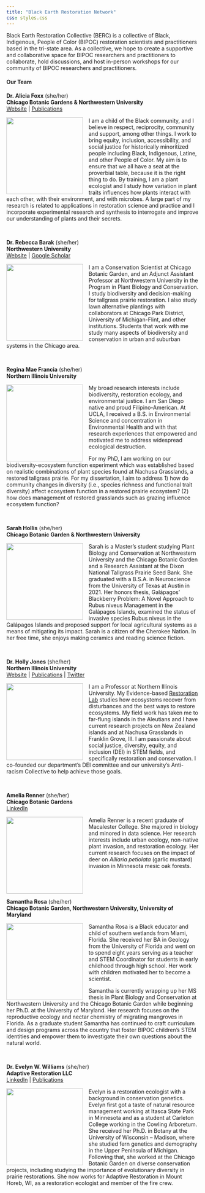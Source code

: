 ```yaml
---
title: "Black Earth Restoration Network"
css: styles.css
---
```


Black Earth Restoration Collective (BERC) is a collective of Black, Indigenous, People of Color (BIPOC) restoration scientists and practitioners based in the tri-state area. As a collective, we hope to create a supportive and collaborative space for BIPOC researchers and practitioners to collaborate, hold discussions, and host in-person workshops for our community of BIPOC researchers and practitioners.

#### Our Team

::: {style="text-align: left"}
**Dr. Alicia Foxx** (she/her)\
**Chicago Botanic Gardens & Northwestern University**\
[Website](https://aliciafoxx.github.io/) \| [Publications](https://scholar.google.com/citations?user=nlWrL0YAAAAJ&hl=en)
:::

![](images/foxx.jpeg){style="float: left; margin: 0px 15px 0px 0px;" fig-alt="headshot of Dr Alicia Foxx" fig-align="left" width="200"}

I am a child of the Black community, and I believe in respect, reciprocity, community and support, among other things. I work to bring equity, inclusion, accessibility, and social justice for historically minoritized people including Black, Indigenous, Latine, and other People of Color. My aim is to ensure that we all have a seat at the proverbial table, because it is the right thing to do. By training, I am a plant ecologist and I study how variation in plant traits influences how plants interact with each other, with their environment, and with microbes. A large part of my research is related to applications in restoration science and practice and I incorporate experimental research and synthesis to interrogate and improve our understanding of plants and their secrets.\

\

::: {style="text-align: left"}
**Dr. Rebecca Barak** (she/her)\
**Northwestern University**\
[Website](https://www.beckybarak.com) \|
[Google Scholar](https://scholar.google.com/citations?hl=en&user=RdgyocYAAAAJ&view_op=list_works&sortby=pubdate)
:::

![](images/barak.jpeg){style="float: left; margin: 0px 15px 0px 0px;" fig-alt="headshot of Dr Becky Barak" fig-align="left" width="200"}

I am a Conservation Scientist at Chicago Botanic Garden, and an Adjunct Assistant Professor at Northwestern University in the Program in Plant Biology and Conservation. I study biodiversity and decision-making for tallgrass prairie restoration. I also study lawn alternative plantings with collaborators at Chicago Park District, University of Michigan-Flint, and other institutions. Students that work with me study many aspects of biodiversity and conservation in urban and suburban systems in the Chicago area. 


\

::: {style="text-align: left"}
**Regina Mae Francia** (she/her)\
**Northern Illinois University**
:::

![](images/francia.jpeg){style="float: left; margin: 0px 15px 0px 0px;" fig-alt="headshot of Regina Mae Francia" fig-align="left" width="200"}

My broad research interests include biodiversity, restoration ecology, and environmental justice. I am San Diego native and proud Filipino-American. At UCLA, I received a B.S. in Environmental Science and concentration in Environmental Health and with that research experiences that empowered and motivated me to address widespread ecological destruction.

For my PhD, I am working on our biodiversity-ecosystem function experiment which was established based on realistic combinations of plant species found at Nachusa Grasslands, a restored tallgrass prairie. For my dissertation, I aim to address 1) how do community changes in diversity (i.e., species richness and functional trait diversity) affect ecosystem function in a restored prairie ecosystem? (2) how does management of restored grasslands such as grazing influence ecosystem function?

\

::: {style="text-align: left"}
**Sarah Hollis** (she/her)\
**Chicago Botanic Garden & Northwestern University**\
:::

![](images/hollis.jpeg){style="float: left; margin: 0px 15px 0px 0px;" fig-alt="headshot of Regina Mae Francia" fig-align="left" width="200"} Sarah is a Master's student studying Plant Biology and Conservation at Northwestern University and the Chicago Botanic Garden and a Research Assistant at the Dixon National Tallgrass Prairie Seed Bank. She graduated with a B.S.A. in Neuroscience from the University of Texas at Austin in 2021. Her honors thesis, Galápagos' Blackberry Problem: A Novel Approach to Rubus niveus Management in the Galápagos Islands, examined the status of invasive species Rubus niveus in the Galápagos Islands and proposed support for local agricultural systems as a means of mitigating its impact. Sarah is a citizen of the Cherokee Nation. In her free time, she enjoys making ceramics and reading science fiction.

\

::: {style="text-align: left"}
**Dr. Holly Jones** (she/her)\
**Northern Illinois University**\
[Website](https://hjones82.wixsite.com/website) \| [Publications](https://scholar.google.com/citations?user=HfrwwugAAAAJ&hl=en&oi=ao) \| [Twitter](https://twitter.com/DocHPJones)
:::

![](images/holly.jpeg){style="float: left; margin: 0px 15px 0px 0px;" fig-align="left" width="200"}

I am a Professor at Northern Illinois University. My Evidence-based [Restoration Lab](https://hjones82.wixsite.com/website) studies how ecosystems recover from disturbances and the best ways to restore ecosystems. My field work has taken me to far-flung islands in the Aleutians and I have current research projects on New Zealand islands and at Nachusa Grasslands in Franklin Grove, Ill. I am passionate about social justice, diversity, equity, and inclusion (DEI) in STEM fields, and specifically restoration and conservation. I co-founded our department's DEI committee and our university's Anti-racism Collective to help achieve those goals.

\

::: {style="text-align: left"}
**Amelia Renner** (she/her)\
**Chicago Botanic Gardens**\
[LinkedIn](https://www.linkedin.com/in/ameliarenner/)
:::

![](images/renner.jpeg){style="float: left; margin: 0px 15px 0px 0px;" fig-alt="headshot of Amelia Renner" fig-align="left" width="200"}

Amelia Renner is a recent graduate of Macalester College. She majored in biology and minored in data science. Her research interests include urban ecology, non-native plant invasion, and restoration ecology. Her current research focuses on the impact of deer on *Alliaria petiolata* (garlic mustard) invasion in Minnesota mesic oak forests.

\

 

::: {style="text-align: left"}
**Samantha Rosa** (she/her)\
**Chicago Botanic Garden, Northwestern University, University of Maryland **\
:::

![](images/rosa.jpeg){style="float: left; margin: 0px 15px 0px 0px;" fig-alt="headshot of Samantha Rosa" fig-align="left" width="200"}

Samantha Rosa is a Black educator and child of southern wetlands from Miami, Florida. She received her BA in Geology from the University of Florida and went on to spend eight years serving as a teacher and STEM Coordinator for students in early childhood through high school. Her work with children motivated her to become a scientist. 

Samantha is currently wrapping up her MS thesis in Plant Biology and Conservation at Northwestern University and the Chicago Botanic Garden while beginning her Ph.D. at the University of Maryland. Her research focuses on the reproductive ecology and nectar chemistry of migrating mangroves in Florida. As a graduate student Samantha has continued to craft curriculum and design programs across the country that foster BIPOC children's STEM identities and empower them to investigate their own questions about the natural world.  

\ 

::: {style="text-align: left"}
**Dr. Evelyn W. Williams** (she/her)\
**Adaptive Restoration LLC**\
[LinkedIn](https://www.linkedin.com/in/evelyn-williams-0291b383/) \| [Publications](https://scholar.google.com/citations?user=QU_nQ3MAAAAJ&hl=en)
:::

![](images/williams.jpeg){style="float: left; margin: 0px 15px 0px 0px;" fig-align="left" width="200"}

Evelyn is a restoration ecologist with a background in conservation genetics. Evelyn first got a taste of natural resource management working at Itasca State Park in Minnesota and as a student at Carleton College working in the Cowling Arboretum. She received her Ph.D. in Botany at the University of Wisconsin -- Madison, where she studied fern genetics and demography in the Upper Peninsula of Michigan. Following that, she worked at the Chicago Botanic Garden on diverse conservation projects, including studying the importance of evolutionary diversity in prairie restorations. She now works for Adaptive Restoration in Mount Horeb, WI, as a restoration ecologist and member of the fire crew.

\
